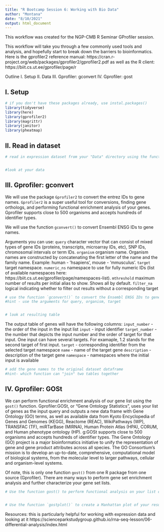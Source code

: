 ```yaml
---
title: "R Bootcamp Session 6: Working with Bio Data"
author: "Montana"
date: "8/10/2021"
output: html_document
---
```


This workflow was created for the NGP-CMB R Seminar GProfiler session. 

This workflow will take you through a few commonly used tools and analysis, and hopefully start to break down the barriers to bioinformatics. Here is the gprofiler2 reference manual: https://cran.r-project.org/web/packages/gprofiler2/gprofiler2.pdf as well as the R client: https://biit.cs.ut.ee/gprofiler/page/r 


Outline
I. Setup
II. Data
III. Gprofiler: gconvert
IV. Gprofiler: gost



## I. Setup

```r
# if you don't have these packages already, use instal.packages()
library(tidyverse)
library(here)
library(gprofiler2)
library(magrittr)
library(janitor)
library(pheatmap)
```

## II. Read in dataset

```r
# read in expression dataset from your "Data" directory using the functions read_csv() and here()


#look at your data
```


## III. Gprofiler: gconvert

We will use the package `Gprofiler2` to convert the entrez IDs to gene names. `Gprofiler2` is a super useful tool for conversions, finding gene orthologs, and performing functional enrichment analysis of your genes. Gprofiler supports close to 500 organisms and accepts hundreds of identifier types.

We will use the function `gconvert()` to convert Ensembl ENSG IDs to gene names. 

Arguments you can use: 
`query` character vector that can consist of mixed types of gene IDs (proteins, transcripts, microarray IDs, etc), SNP IDs, chromosomal intervals or term IDs.
`organism` organism name. Organism names are constructed by concatenating the first letter of the name and the family name. Example: human - ’hsapiens’, mouse -
’mmusculus’.
`target` target namespace.
`numeric_ns` namespace to use for fully numeric IDs (list of available namespaces here: https://biit.cs.ut.ee/gprofiler/page/namespaces-list).
`mthreshold` maximum number of results per initial alias to show. Shows all by default.
`filter_na` logical indicating whether to filter out results without a corresponding target
```r
# use the function `gconvert()` to convert the Ensembl ENSG IDs to gene names
#hint - use the arguments for query, organism, target


# look at resulting table
```
The output table of genes will have the following columns:
`input_number` - the order of the input in the input list
`input` - input identifier
`target_number` - the number that depicts the input number and the order of target for that input. One input can have several targets. For examaple, 1.2 stands for the second target of first input.
`target` - corresponding identifier from the selected target namespace
`name` - name of the target gene
`description` - description of the target gene
`namespace` - namespaces where the initial input is available

```r
# add the gene names to the original dataset dataframe
#hint- which function can "join" two tables together

```



## IV. Gprofiler: GOSt

We can perform functional enrichment analysis of our gene list using the `gost()` function. Gprofiler:GOSt, or "Gene Ontology Statistics", uses your list of genes as the input query and outputs a new data frame with Gene Ontology (GO) terms, as well as available data from Kyoto Encyclopedia of Genes and Genomes (KEGG), Reactome (REAC), WikiPathways (WP), TRANSFAC (TF), miRTarBase (MIRNA), Human Protein Atlas (HPA), CORUM, and Human phenotype ontology (HP). g:GOSt supports close to 500 organisms and accepts hundreds of identifier types. The Gene Ontology (GO) project is a major bioinformatics initiative to  unify the representation of gene and gene product attributes across all species. The GO Consortium's mission is to develop an up-to-date, comprehensive, computational model of biological systems, from the molecular level to larger pathways, cellular and organism-level systems.

Of note, this is only one function `gost()` from one R package from one source (Gprofiler). There are many ways to perform gene set enrichment analysis and further characterize your gene set lists. 
```r
# Use the function gost() to perform functional analysis on your list of genes


# Use the function `gostplot()` to create a Manhattan plot of your results

```



Resources: 
this is particularly helpful for working with expression data and looking at it https://scienceparkstudygroup.github.io/rna-seq-lesson/06-differential-analysis/index.html 

